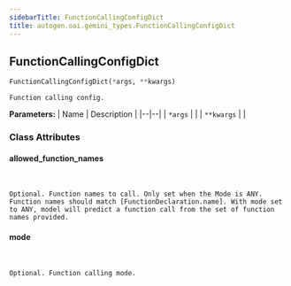 ```yaml
---
sidebarTitle: FunctionCallingConfigDict
title: autogen.oai.gemini_types.FunctionCallingConfigDict
---
```

<h2 id="autogen.oai.gemini_types.FunctionCallingConfigDict" class="doc doc-heading">
    <code class="doc-symbol doc-symbol-heading doc-symbol-class"></code>
    <span class="doc doc-object-name doc-class-name">FunctionCallingConfigDict</span>
</h2>

```python
FunctionCallingConfigDict(*args, **kwargs)
```

    Function calling config.

<b>Parameters:</b>
| Name | Description |
|--|--|
| `*args` |  |
| `**kwargs` |  |

### Class Attributes

<code class="doc-symbol doc-symbol-heading doc-symbol-attribute"></code>
#### allowed_function_names
<br />

    Optional. Function names to call. Only set when the Mode is ANY. Function names should match [FunctionDeclaration.name]. With mode set to ANY, model will predict a function call from the set of function names provided.

<code class="doc-symbol doc-symbol-heading doc-symbol-attribute"></code>
#### mode
<br />

    Optional. Function calling mode.